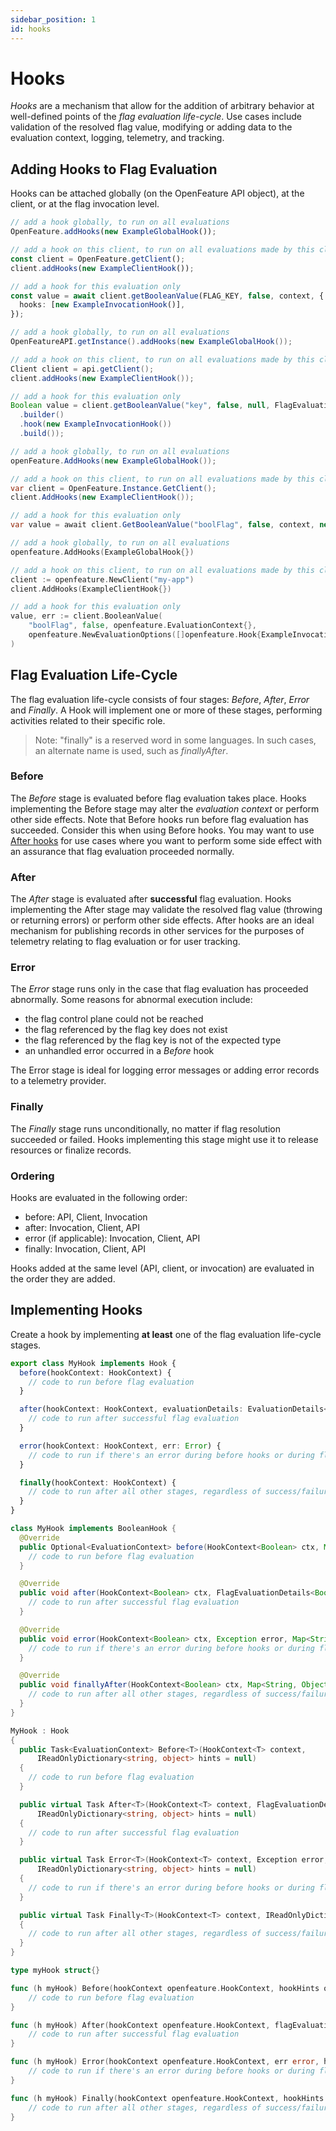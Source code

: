 ```yaml
---
sidebar_position: 1
id: hooks
---
```



# Hooks

_Hooks_ are a mechanism that allow for the addition of arbitrary behavior at well-defined points of the _flag evaluation life-cycle_. Use cases include validation of the resolved flag value, modifying or adding data to the evaluation context, logging, telemetry, and tracking.

## Adding Hooks to Flag Evaluation

Hooks can be attached globally (on the OpenFeature API object), at the client, or at the flag invocation level.

<Tabs groupId="code">
<TabItem value="js" label="TypeScript">

```ts
// add a hook globally, to run on all evaluations
OpenFeature.addHooks(new ExampleGlobalHook());

// add a hook on this client, to run on all evaluations made by this client
const client = OpenFeature.getClient();
client.addHooks(new ExampleClientHook());

// add a hook for this evaluation only
const value = await client.getBooleanValue(FLAG_KEY, false, context, {
  hooks: [new ExampleInvocationHook()],
});
```

</TabItem>
<TabItem value="java" label="Java">

```java
// add a hook globally, to run on all evaluations
OpenFeatureAPI.getInstance().addHooks(new ExampleGlobalHook());

// add a hook on this client, to run on all evaluations made by this client
Client client = api.getClient();
client.addHooks(new ExampleClientHook());

// add a hook for this evaluation only
Boolean value = client.getBooleanValue("key", false, null, FlagEvaluationOptions
  .builder()
  .hook(new ExampleInvocationHook())
  .build());
```

</TabItem>
<TabItem value="csharp" label="C#">

```csharp
// add a hook globally, to run on all evaluations
openFeature.AddHooks(new ExampleGlobalHook());

// add a hook on this client, to run on all evaluations made by this client
var client = OpenFeature.Instance.GetClient();
client.AddHooks(new ExampleClientHook());

// add a hook for this evaluation only
var value = await client.GetBooleanValue("boolFlag", false, context, new FlagEvaluationOptions(new ExampleInvocationHook()));
```

</TabItem>
<TabItem value="go" label="Go">

```go
// add a hook globally, to run on all evaluations
openfeature.AddHooks(ExampleGlobalHook{})

// add a hook on this client, to run on all evaluations made by this client
client := openfeature.NewClient("my-app")
client.AddHooks(ExampleClientHook{})

// add a hook for this evaluation only
value, err := client.BooleanValue(
    "boolFlag", false, openfeature.EvaluationContext{},
    openfeature.NewEvaluationOptions([]openfeature.Hook{ExampleInvocationHook{}}, openfeature.HookHints{}),
)
```

</TabItem>
</Tabs>

## Flag Evaluation Life-Cycle

The flag evaluation life-cycle consists of four stages: _Before_, _After_, _Error_ and _Finally_. A Hook will implement one or more of these stages, performing activities related to their specific role.

> Note: "finally" is a reserved word in some languages. In such cases, an alternate name is used, such as _finallyAfter_.

### Before

<!-- TODO: add a link to the evaluation context doc when it's done -->

The _Before_ stage is evaluated before flag evaluation takes place. Hooks implementing the Before stage may alter the _evaluation context_ or perform other side effects. Note that Before hooks run before flag evaluation has succeeded. Consider this when using Before hooks. You may want to use [After hooks](#after) for use cases where you want to perform some side effect with an assurance that flag evaluation proceeded normally.

### After

The _After_ stage is evaluated after **successful** flag evaluation. Hooks implementing the After stage may validate the resolved flag value (throwing or returning errors) or perform other side effects. After hooks are an ideal mechanism for publishing records in other services for the purposes of telemetry relating to flag evaluation or for user tracking.

### Error

The _Error_ stage runs only in the case that flag evaluation has proceeded abnormally. Some reasons for abnormal execution include:

- the flag control plane could not be reached
- the flag referenced by the flag key does not exist
- the flag referenced by the flag key is not of the expected type
- an unhandled error occurred in a _Before_ hook

The Error stage is ideal for logging error messages or adding error records to a telemetry provider.

### Finally

The _Finally_ stage runs unconditionally, no matter if flag resolution succeeded or failed. Hooks implementing this stage might use it to release resources or finalize records.

### Ordering

Hooks are evaluated in the following order:

- before: API, Client, Invocation
- after: Invocation, Client, API
- error (if applicable): Invocation, Client, API
- finally: Invocation, Client, API

Hooks added at the same level (API, client, or invocation) are evaluated in the order they are added.

## Implementing Hooks

Create a hook by implementing **at least** one of the flag evaluation life-cycle stages.

<Tabs groupId="code">
<TabItem value="js" label="TypeScript">

```ts
export class MyHook implements Hook {
  before(hookContext: HookContext) {
    // code to run before flag evaluation
  }

  after(hookContext: HookContext, evaluationDetails: EvaluationDetails<FlagValue>) {
    // code to run after successful flag evaluation
  }

  error(hookContext: HookContext, err: Error) {
    // code to run if there's an error during before hooks or during flag evaluation
  }

  finally(hookContext: HookContext) {
    // code to run after all other stages, regardless of success/failure
  }
}
```

</TabItem>
<TabItem value="java" label="Java">

```java
class MyHook implements BooleanHook {
  @Override
  public Optional<EvaluationContext> before(HookContext<Boolean> ctx, Map<String, Object> hints) {
    // code to run before flag evaluation
  }

  @Override
  public void after(HookContext<Boolean> ctx, FlagEvaluationDetails<Boolean> details, Map<String, Object> hints) {
    // code to run after successful flag evaluation
  }

  @Override
  public void error(HookContext<Boolean> ctx, Exception error, Map<String, Object> hints) {
    // code to run if there's an error during before hooks or during flag evaluation
  }

  @Override
  public void finallyAfter(HookContext<Boolean> ctx, Map<String, Object> hints) {
    // code to run after all other stages, regardless of success/failure
  }
}
```

</TabItem>
<TabItem value="csharp" label="C#">

```csharp
MyHook : Hook
{
  public Task<EvaluationContext> Before<T>(HookContext<T> context,
      IReadOnlyDictionary<string, object> hints = null)
  {
    // code to run before flag evaluation
  }

  public virtual Task After<T>(HookContext<T> context, FlagEvaluationDetails<T> details,
      IReadOnlyDictionary<string, object> hints = null)
  {
    // code to run after successful flag evaluation
  }

  public virtual Task Error<T>(HookContext<T> context, Exception error,
      IReadOnlyDictionary<string, object> hints = null)
  {
    // code to run if there's an error during before hooks or during flag evaluation
  }

  public virtual Task Finally<T>(HookContext<T> context, IReadOnlyDictionary<string, object> hints = null)
  {
    // code to run after all other stages, regardless of success/failure
  }
}
```

</TabItem>
<TabItem value="go" label="Go">

```go
type myHook struct{}

func (h myHook) Before(hookContext openfeature.HookContext, hookHints openfeature.HookHints) (*openfeature.EvaluationContext, error) {
	// code to run before flag evaluation
}

func (h myHook) After(hookContext openfeature.HookContext, flagEvaluationDetails openfeature.EvaluationDetails, hookHints openfeature.HookHints) error {
	// code to run after successful flag evaluation
}

func (h myHook) Error(hookContext openfeature.HookContext, err error, hookHints openfeature.HookHints) {
	// code to run if there's an error during before hooks or during flag evaluation
}

func (h myHook) Finally(hookContext openfeature.HookContext, hookHints openfeature.HookHints) {
	// code to run after all other stages, regardless of success/failure
}
```

</TabItem>
</Tabs>
